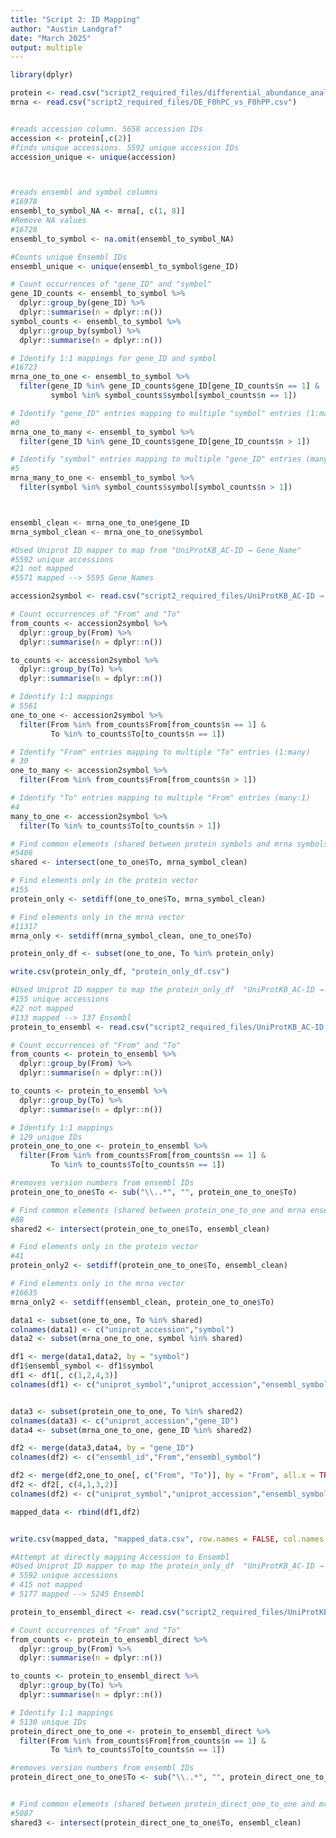 ```yaml
---
title: "Script 2: ID Mapping"
author: "Austin Landgraf"
date: "March 2025"
output: multiple
---
```



```r
library(dplyr)
```


```r
protein <- read.csv("script2_required_files/differential_abundance_analysis.csv")
mrna <- read.csv("script2_required_files/DE_F0hPC_vs_F0hPP.csv")


#reads accession column. 5658 accession IDs 
accession <- protein[,c(2)]
#finds unique accessions. 5592 unique accession IDs
accession_unique <- unique(accession)



#reads ensembl and symbol columns
#16978
ensembl_to_symbol_NA <- mrna[, c(1, 8)]
#Remove NA values
#16728
ensembl_to_symbol <- na.omit(ensembl_to_symbol_NA)

#Counts unique Ensembl IDs
ensembl_unique <- unique(ensembl_to_symbol$gene_ID)

# Count occurrences of "gene_ID" and "symbol"
gene_ID_counts <- ensembl_to_symbol %>%
  dplyr::group_by(gene_ID) %>%
  dplyr::summarise(n = dplyr::n())
symbol_counts <- ensembl_to_symbol %>%
  dplyr::group_by(symbol) %>%
  dplyr::summarise(n = dplyr::n())

# Identify 1:1 mappings for gene_ID and symbol
#16723
mrna_one_to_one <- ensembl_to_symbol %>%
  filter(gene_ID %in% gene_ID_counts$gene_ID[gene_ID_counts$n == 1] & 
         symbol %in% symbol_counts$symbol[symbol_counts$n == 1])

# Identify "gene_ID" entries mapping to multiple "symbol" entries (1:many)
#0
mrna_one_to_many <- ensembl_to_symbol %>%
  filter(gene_ID %in% gene_ID_counts$gene_ID[gene_ID_counts$n > 1])

# Identify "symbol" entries mapping to multiple "gene_ID" entries (many:1)
#5
mrna_many_to_one <- ensembl_to_symbol %>%
  filter(symbol %in% symbol_counts$symbol[symbol_counts$n > 1])



ensembl_clean <- mrna_one_to_one$gene_ID
mrna_symbol_clean <- mrna_one_to_one$symbol

```


```r
#Used Uniprot ID mapper to map from "UniProtKB_AC-ID → Gene_Name"
#5592 unique accessions
#21 not mapped
#5571 mapped --> 5595 Gene_Names 

accession2symbol <- read.csv("script2_required_files/UniProtKB_AC-ID → Gene_Name.csv")
```

```r
# Count occurrences of "From" and "To"
from_counts <- accession2symbol %>%
  dplyr::group_by(From) %>%
  dplyr::summarise(n = dplyr::n())

to_counts <- accession2symbol %>%
  dplyr::group_by(To) %>%
  dplyr::summarise(n = dplyr::n())

# Identify 1:1 mappings
# 5561
one_to_one <- accession2symbol %>%
  filter(From %in% from_counts$From[from_counts$n == 1] & 
         To %in% to_counts$To[to_counts$n == 1])

# Identify "From" entries mapping to multiple "To" entries (1:many)
# 30
one_to_many <- accession2symbol %>%
  filter(From %in% from_counts$From[from_counts$n > 1])

# Identify "To" entries mapping to multiple "From" entries (many:1)
#4
many_to_one <- accession2symbol %>%
  filter(To %in% to_counts$To[to_counts$n > 1])


```


```r
# Find common elements (shared between protein symbols and mrna symbols)
#5406
shared <- intersect(one_to_one$To, mrna_symbol_clean)

# Find elements only in the protein vector
#155
protein_only <- setdiff(one_to_one$To, mrna_symbol_clean)

# Find elements only in the mrna vector
#11317
mrna_only <- setdiff(mrna_symbol_clean, one_to_one$To)

protein_only_df <- subset(one_to_one, To %in% protein_only)

write.csv(protein_only_df, "protein_only_df.csv")

```


```r
#Used Uniprot ID mapper to map the protein_only_df  "UniProtKB_AC-ID → Ensembl"
#155 unique accessions
#22 not mapped
#133 mapped --> 137 Ensembl 
protein_to_ensembl <- read.csv("script2_required_files/UniProtKB_AC-ID → Ensembl.csv")

# Count occurrences of "From" and "To"
from_counts <- protein_to_ensembl %>%
  dplyr::group_by(From) %>%
  dplyr::summarise(n = dplyr::n())

to_counts <- protein_to_ensembl %>%
  dplyr::group_by(To) %>%
  dplyr::summarise(n = dplyr::n())

# Identify 1:1 mappings
# 129 unique IDs
protein_one_to_one <- protein_to_ensembl %>%
  filter(From %in% from_counts$From[from_counts$n == 1] & 
         To %in% to_counts$To[to_counts$n == 1])

#removes version numbers from ensembl IDs
protein_one_to_one$To <- sub("\\..*", "", protein_one_to_one$To)

```



```r
# Find common elements (shared between protein_one_to_one and mrna ensembl IDs)
#88
shared2 <- intersect(protein_one_to_one$To, ensembl_clean)

# Find elements only in the protein vector
#41
protein_only2 <- setdiff(protein_one_to_one$To, ensembl_clean)

# Find elements only in the mrna vector
#16635
mrna_only2 <- setdiff(ensembl_clean, protein_one_to_one$To)

```


```r
data1 <- subset(one_to_one, To %in% shared)
colnames(data1) <- c("uniprot_accession","symbol")
data2 <- subset(mrna_one_to_one, symbol %in% shared)

df1 <- merge(data1,data2, by = "symbol")
df1$ensembl_symbol <- df1$symbol
df1 <- df1[, c(1,2,4,3)]
colnames(df1) <- c("uniprot_symbol","uniprot_accession","ensembl_symbol","ensembl_id")


data3 <- subset(protein_one_to_one, To %in% shared2)
colnames(data3) <- c("uniprot_accession","gene_ID")
data4 <- subset(mrna_one_to_one, gene_ID %in% shared2)

df2 <- merge(data3,data4, by = "gene_ID")
colnames(df2) <- c("ensembl_id","From","ensembl_symbol")

df2 <- merge(df2,one_to_one[, c("From", "To")], by = "From", all.x = TRUE)
df2 <- df2[, c(4,1,3,2)]
colnames(df2) <- c("uniprot_symbol","uniprot_accession","ensembl_symbol","ensembl_id")

mapped_data <- rbind(df1,df2)


write.csv(mapped_data, "mapped_data.csv", row.names = FALSE, col.names = TRUE)

```



```r

#Attempt at directly mapping Accession to Ensembl
#Used Uniprot ID mapper to map the protein_only_df  "UniProtKB_AC-ID → Ensembl"
# 5592 unique accessions
# 415 not mapped
# 5177 mapped --> 5245 Ensembl

protein_to_ensembl_direct <- read.csv("script2_required_files/UniProtKB_AC-ID → Ensembl (direct).csv")

# Count occurrences of "From" and "To"
from_counts <- protein_to_ensembl_direct %>%
  dplyr::group_by(From) %>%
  dplyr::summarise(n = dplyr::n())

to_counts <- protein_to_ensembl_direct %>%
  dplyr::group_by(To) %>%
  dplyr::summarise(n = dplyr::n())

# Identify 1:1 mappings
# 5130 unique IDs
protein_direct_one_to_one <- protein_to_ensembl_direct %>%
  filter(From %in% from_counts$From[from_counts$n == 1] & 
         To %in% to_counts$To[to_counts$n == 1])

#removes version numbers from ensembl IDs
protein_direct_one_to_one$To <- sub("\\..*", "", protein_direct_one_to_one$To)


# Find common elements (shared between protein_direct_one_to_one and mrna ensembl IDs)
#5087
shared3 <- intersect(protein_direct_one_to_one$To, ensembl_clean)

```








